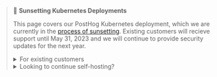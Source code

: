 <blockquote>
<p>🌇 <b>Sunsetting Kubernetes Deployments</b></p>

<p>
This page covers our PostHog Kubernetes deployment, which we are currently in the <a href="/blog/sunsetting-helm-support-posthog">process of sunsetting</a>.
Existing customers will recieve support until May 31, 2023 and we will continue to provide security updates for the next year.
</p>

<details>
<summary class="text-sm font-bold">For existing customers</summary>
<div>We highly recommend migrating to PostHog Cloud (US or EU). Take a look at <a href="/docs/migrate/migrate-to-cloud">this guide</a> for more information on the migration process.</div>
</details>

<details>
<summary class="text-sm font-bold">Looking to continue self-hosting?</summary>
<div>For low volumes we still provide active support for our Open-source Docker Compose deployment. Instructions for deploying can be found <a href="/docs/self-host/open-source/deployment">here</a>.</div>
</details>
</blockquote>
